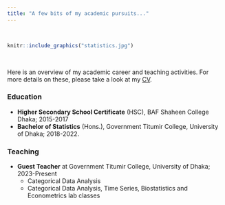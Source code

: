 ```yaml
---
title: "A few bits of my academic pursuits..."
---
```


<br>

```r
knitr::include_graphics("statistics.jpg")
```

<br>
<p style="text-align: justify;">
Here is an overview of my academic career and teaching activities. For more details on these, please take a look at my [CV](https://drive.google.com/file/d/1wdguaFQSUmfSz0rPwLgYy7aWIrWxnarT/view?usp=sharing).

### Education
- **Higher Secondary School Certificate** (HSC), BAF Shaheen College Dhaka; 2015-2017 
- **Bachelor of Statistics** (Hons.), Government Titumir College, University of Dhaka; 2018-2022.

### Teaching

- **Guest Teacher** at Government Titumir College, University of Dhaka; 2023-Present
  - Categorical Data Analysis
  - Categorical Data Analysis, Time Series, Biostatistics and Econometrics lab classes
</p>
